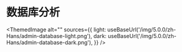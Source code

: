# 数据库分析


<ThemedImage
  alt=""
  sources={{
    light: useBaseUrl('/img/5.0.0/zh-Hans/admin-database-light.png'),
    dark: useBaseUrl('/img/5.0.0/zh-Hans/admin-database-dark.png'),
  }}
/>

